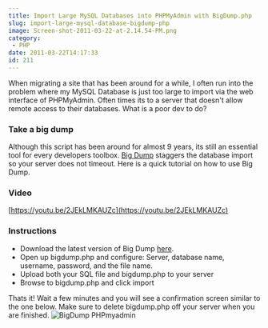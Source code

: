 ```yaml
---
title: Import Large MySQL Databases into PHPMyAdmin with BigDump.php
slug: import-large-mysql-database-bigdump-php
image: Screen-shot-2011-03-22-at-2.14.54-PM.png
category:
 - PHP
date: 2011-03-22T14:17:33
id: 211
---
```


When migrating a site that has been around for a while, I often run into the problem where my MySQL Database is just too large to import via the web interface of PHPMyAdmin. Often times its to a server that doesn't allow remote access to their databases. What is a poor dev to do?

### Take a big dump

Although this script has been around for almost 9 years, its still an essential tool for every developers toolbox. [Big Dump](http://www.ozerov.de/bigdump.php) staggers the database import so your server does not timeout. Here is a quick tutorial on how to use Big Dump.

### Video

[https://youtu.be/2JEkLMKAUZc](https://youtu.be/2JEkLMKAUZc)

### Instructions

* Download the latest version of Big Dump [here](http://www.ozerov.de/bigdump.zip).
* Open up bigdump.php and configure: Server, database name, username, password, and the file name.
* Upload both your SQL file and bigdump.php to your server
* Browse to bigdump.php and click import

Thats it! Wait a few minutes and you will see a confirmation screen similar to the one below. Make sure to delete bigdump.php off your server when you are finished. ![](Screen-shot-2011-03-22-at-2.09.25-PM.png "BigDump PHPmyadmin")
